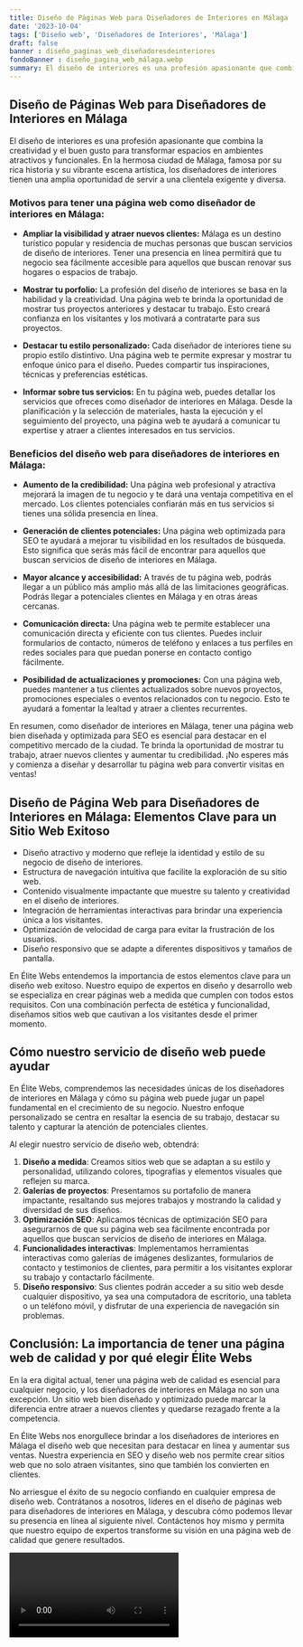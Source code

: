 ```yaml
---
title: Diseño de Páginas Web para Diseñadores de Interiores en Málaga
date: '2023-10-04'
tags: ['Diseño web', 'Diseñadores de Interiores', 'Málaga']
draft: false
banner : diseño_paginas_web_diseñadoresdeinteriores
fondoBanner : diseño_pagina_web_málaga.webp
summary: El diseño de interiores es una profesión apasionante que combina la creatividad y el buen gusto para transformar espacios en ambientes atractivos y funcionales. En la hermosa ciudad de Málaga, famosa por su rica historia y su vibrante escena artística, los diseñadores de interiores tienen una amplia oportunidad de servir a una clientela exigente y diversa.
---
```


## Diseño de Páginas Web para Diseñadores de Interiores en Málaga

El diseño de interiores es una profesión apasionante que combina la creatividad y el buen gusto para transformar espacios en ambientes atractivos y funcionales. En la hermosa ciudad de Málaga, famosa por su rica historia y su vibrante escena artística, los diseñadores de interiores tienen una amplia oportunidad de servir a una clientela exigente y diversa.

### Motivos para tener una página web como diseñador de interiores en Málaga:

- **Ampliar la visibilidad y atraer nuevos clientes:** Málaga es un destino turístico popular y residencia de muchas personas que buscan servicios de diseño de interiores. Tener una presencia en línea permitirá que tu negocio sea fácilmente accesible para aquellos que buscan renovar sus hogares o espacios de trabajo.

- **Mostrar tu porfolio:** La profesión del diseño de interiores se basa en la habilidad y la creatividad. Una página web te brinda la oportunidad de mostrar tus proyectos anteriores y destacar tu trabajo. Esto creará confianza en los visitantes y los motivará a contratarte para sus proyectos.

- **Destacar tu estilo personalizado:** Cada diseñador de interiores tiene su propio estilo distintivo. Una página web te permite expresar y mostrar tu enfoque único para el diseño. Puedes compartir tus inspiraciones, técnicas y preferencias estéticas.

- **Informar sobre tus servicios:** En tu página web, puedes detallar los servicios que ofreces como diseñador de interiores en Málaga. Desde la planificación y la selección de materiales, hasta la ejecución y el seguimiento del proyecto, una página web te ayudará a comunicar tu expertise y atraer a clientes interesados en tus servicios.

### Beneficios del diseño web para diseñadores de interiores en Málaga:

- **Aumento de la credibilidad:** Una página web profesional y atractiva mejorará la imagen de tu negocio y te dará una ventaja competitiva en el mercado. Los clientes potenciales confiarán más en tus servicios si tienes una sólida presencia en línea.

- **Generación de clientes potenciales:** Una página web optimizada para SEO te ayudará a mejorar tu visibilidad en los resultados de búsqueda. Esto significa que serás más fácil de encontrar para aquellos que buscan servicios de diseño de interiores en Málaga.

- **Mayor alcance y accesibilidad:** A través de tu página web, podrás llegar a un público más amplio más allá de las limitaciones geográficas. Podrás llegar a potenciales clientes en Málaga y en otras áreas cercanas.

- **Comunicación directa:** Una página web te permite establecer una comunicación directa y eficiente con tus clientes. Puedes incluir formularios de contacto, números de teléfono y enlaces a tus perfiles en redes sociales para que puedan ponerse en contacto contigo fácilmente.

- **Posibilidad de actualizaciones y promociones:** Con una página web, puedes mantener a tus clientes actualizados sobre nuevos proyectos, promociones especiales o eventos relacionados con tu negocio. Esto te ayudará a fomentar la lealtad y atraer a clientes recurrentes.

En resumen, como diseñador de interiores en Málaga, tener una página web bien diseñada y optimizada para SEO es esencial para destacar en el competitivo mercado de la ciudad. Te brinda la oportunidad de mostrar tu trabajo, atraer nuevos clientes y aumentar tu credibilidad. ¡No esperes más y comienza a diseñar y desarrollar tu página web para convertir visitas en ventas!

<GifSeo />

<Cta />

## **Diseño de Página Web para Diseñadores de Interiores en Málaga: Elementos Clave para un Sitio Web Exitoso**

- Diseño atractivo y moderno que refleje la identidad y estilo de su negocio de diseño de interiores.
- Estructura de navegación intuitiva que facilite la exploración de su sitio web.
- Contenido visualmente impactante que muestre su talento y creatividad en el diseño de interiores.
- Integración de herramientas interactivas para brindar una experiencia única a los visitantes.
- Optimización de velocidad de carga para evitar la frustración de los usuarios.
- Diseño responsivo que se adapte a diferentes dispositivos y tamaños de pantalla.

En Élite Webs entendemos la importancia de estos elementos clave para un diseño web exitoso. Nuestro equipo de expertos en diseño y desarrollo web se especializa en crear páginas web a medida que cumplen con todos estos requisitos. Con una combinación perfecta de estética y funcionalidad, diseñamos sitios web que cautivan a los visitantes desde el primer momento.

## **Cómo nuestro servicio de diseño web puede ayudar**

En Élite Webs, comprendemos las necesidades únicas de los diseñadores de interiores en Málaga y cómo su página web puede jugar un papel fundamental en el crecimiento de su negocio. Nuestro enfoque personalizado se centra en resaltar la esencia de su trabajo, destacar su talento y capturar la atención de potenciales clientes.

Al elegir nuestro servicio de diseño web, obtendrá:

1. **Diseño a medida**: Creamos sitios web que se adaptan a su estilo y personalidad, utilizando colores, tipografías y elementos visuales que reflejen su marca.
2. **Galerías de proyectos**: Presentamos su portafolio de manera impactante, resaltando sus mejores trabajos y mostrando la calidad y diversidad de sus diseños.
3. **Optimización SEO**: Aplicamos técnicas de optimización SEO para asegurarnos de que su página web sea fácilmente encontrada por aquellos que buscan servicios de diseño de interiores en Málaga.
4. **Funcionalidades interactivas**: Implementamos herramientas interactivas como galerías de imágenes deslizantes, formularios de contacto y testimonios de clientes, para permitir a los visitantes explorar su trabajo y contactarlo fácilmente.
5. **Diseño responsivo**: Sus clientes podrán acceder a su sitio web desde cualquier dispositivo, ya sea una computadora de escritorio, una tableta o un teléfono móvil, y disfrutar de una experiencia de navegación sin problemas.

## **Conclusión: La importancia de tener una página web de calidad y por qué elegir Élite Webs**

En la era digital actual, tener una página web de calidad es esencial para cualquier negocio, y los diseñadores de interiores en Málaga no son una excepción. Un sitio web bien diseñado y optimizado puede marcar la diferencia entre atraer a nuevos clientes y quedarse rezagado frente a la competencia.

En Élite Webs nos enorgullece brindar a los diseñadores de interiores en Málaga el diseño web que necesitan para destacar en línea y aumentar sus ventas. Nuestra experiencia en SEO y diseño web nos permite crear sitios web que no solo atraen visitantes, sino que también los convierten en clientes.

No arriesgue el éxito de su negocio confiando en cualquier empresa de diseño web. Contrátanos a nosotros, líderes en el diseño de páginas web para diseñadores de interiores en Málaga, y descubra cómo podemos llevar su presencia en línea al siguiente nivel. Contáctenos hoy mismo y permita que nuestro equipo de expertos transforme su visión en una página web de calidad que genere resultados.

<Video />

<CtaBot job='Diseñadores de Interiores' city='Málaga'/>

<Gmaps query='Málaga+españa+maps' />